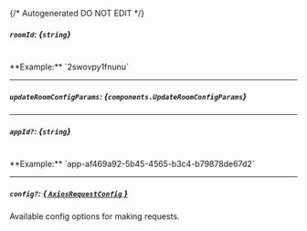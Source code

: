 {/* Autogenerated DO NOT EDIT  */}

##### `roomId`: *{`string`}*
<br/>
**Example:** `2swovpy1fnunu`

---
##### `updateRoomConfigParams`: *{`components.UpdateRoomConfigParams`}*
<Collapsible openLabel={Labels.showProperties} closeLabel={Labels.hideProperties}>
    <UpdateRoomConfigParams/>
</Collapsible>

---
##### `appId?`: *{`string`}*
<br/>
**Example:** `app-af469a92-5b45-4565-b3c4-b79878de67d2`

---
##### `config?`: [*{ `AxiosRequestConfig` }*](https://axios-http.com/docs/req_config)
Available config options for making requests.


